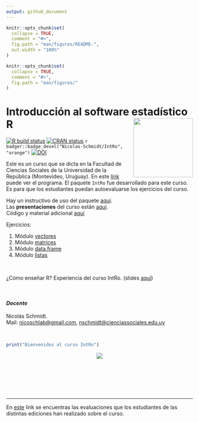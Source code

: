 ```yaml
---
output: github_document
---
```



```r
knitr::opts_chunk$set(
  collapse = TRUE,
  comment = "#>",
  fig.path = "man/figures/README-",
  out.width = "100%"
)
```

<!-- README.md is generated from README.Rmd. Please edit that file -->

```r
knitr::opts_chunk$set(
  collapse = TRUE,
  comment = "#>",
  fig.path = "man/figures/"
)
```

# Introducción al software estadístico R <img src="man/figures/logo.png" style="margin-left:10px;margin-bottom:5px;" width="160" align="right"></a>

<!-- badges: start -->
[![R build status](https://github.com/Nicolas-Schmidt/IntRo/workflows/R-CMD-check/badge.svg)](https://github.com/Nicolas-Schmidt/IntRo/actions)
[![CRAN status](https://www.r-pkg.org/badges/version/IntRo)](https://CRAN.R-project.org/package=IntRo)
`r badger::badge_devel("Nicolas-Schmidt/IntRo", "orange")`
[![DOI](https://zenodo.org/badge/257654443.svg)](https://zenodo.org/badge/latestdoi/257654443)
<!-- badges: end -->




Este es un curso que se dicta en la Facultad de Ciencias Sociales de la
Universidad de la República (Montevideo, Uruguay). En este [link](https://github.com/Nicolas-Schmidt/IntRo/tree/master/man/figures/codigo/Programa_IntRo.pdf) puede ver el programa. El paquete `IntRo` fue desarrollado para este curso. Es para que los estudiantes puedan autoevaluarse los ejercicios del curso. 

Hay un instructivo de uso del paquete [aquí](https://github.com/Nicolas-Schmidt/IntRo/blob/master/inst/manual/Instructivo_IntRo.pdf).<br />
Las __presentaciones__ del curso están [aquí](https://github.com/Nicolas-Schmidt/IntRo/tree/master/inst/presentaciones).<br />
Código y material adicional [aquí](https://github.com/Nicolas-Schmidt/IntRo/tree/master/man/figures/codigo)

Ejercicios:

1. Módulo [vectores](https://github.com/Nicolas-Schmidt/IntRo/blob/master/inst/ejercicios/Ejercicios_M1.pdf)
2. Módulo [matrices](https://github.com/Nicolas-Schmidt/IntRo/blob/master/inst/ejercicios/Ejercicios_M2.pdf)
3. Módulo [data.frame](https://github.com/Nicolas-Schmidt/IntRo/blob/master/inst/ejercicios/Ejercicios_M3.pdf)
4. Módulo [listas](https://github.com/Nicolas-Schmidt/IntRo/blob/master/inst/ejercicios/Ejercicios_M4.pdf)

 <br />

¿Cómo enseñar R? Experiencia del curso IntRo. (slides [aquí](https://github.com/Nicolas-Schmidt/IntRo/blob/master/man/Presentaciones/codigo/aprendeR.pdf))

 <br />

#### *_Docente_*
Nicolás Schmidt.   
Mail: <nicoschlab@gmail.com>, <nschmidt@cienciassociales.edu.uy>


<br />
```r
print("Bienvenidos al curso IntRo")
```





<center><img src="https://raw.githubusercontent.com/Nicolas-Schmidt/IntRo/master/man/figures/animation.gif"></a></center>


<br />

 <br />
 
  <br />
  
---
En [este](https://github.com/Nicolas-Schmidt/Evaluaciones_IntRo) link se encuentras las evaluaciones que los estudiantes de las distintas ediciones han realizado sobre el curso.

